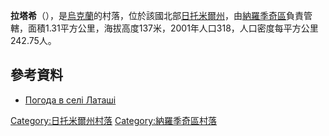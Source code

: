 {{地图误译/用户误译|issue=拉塔什}} 
{{coord|51|16|14|N|29|2|15|E|scale:30000|display=title}}

'''拉塔希'''（{{lang-uk|Латаші}}），是[[烏克蘭|烏克蘭]]的村落，位於該國北部[[日托米爾州|日托米爾州]]，由[[納羅季奇區|納羅季奇區]]負責管轄，面積1.31平方公里，海拔高度137米，2001年人口318，人口密度每平方公里242.75人。

==參考資料== 
* [http://weather.in.ua/ua/zhitomirskaja/13070 Погода в селі Латаші] {{Wayback|url=http://weather.in.ua/ua/zhitomirskaja/13070 |date=20111219145710 }}

{{DEFAULTSORT:Латаші}}
[[Category:日托米爾州村落|Category:日托米爾州村落]]
[[Category:納羅季奇區村落|Category:納羅季奇區村落]]


{{Zhytomyr-geo-stub}}